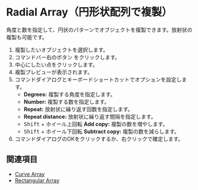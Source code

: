 
# Radial Array（円形状配列で複製）

<Reference shortcut="" command="Radial Array" button="コマンドバー右" />

角度と数を指定して、円状のパターンでオブジェクトを複製できます。放射状の複製も可能です。

1. 複製したいオブジェクトを選択します。
2. コマンドバー右のボタン <ButtonIcon type="button-radial-array" /> をクリックします。
3. 中心にしたい点をクリックします。
4. 複製プレビューが表示されます。
5. コマンドダイアログとキーボードショートカットでオプションを設定します。
   - **Degrees:** 複製する角度を指定します。
   - **Number:** 複製する数を指定します。
   - **Repeat:** 放射状に繰り返す回数を指定します。
   - **Repeat distance:** 放射状に繰り返す間隔を指定します。
   - <kbd>Shift</kbd> + ホイール上回転 **Add copy:** 複製の数を増やします。
   - <kbd>Shift</kbd> + ホイール下回転 **Subtract copy:** 複製の数を減らします。
5. コマンドダイアログのOKをクリックするか、右クリックで確定します。

## 関連項目
- [Curve Array](./curve-array)
- [Rectangular Array](./rectangular-array)





















